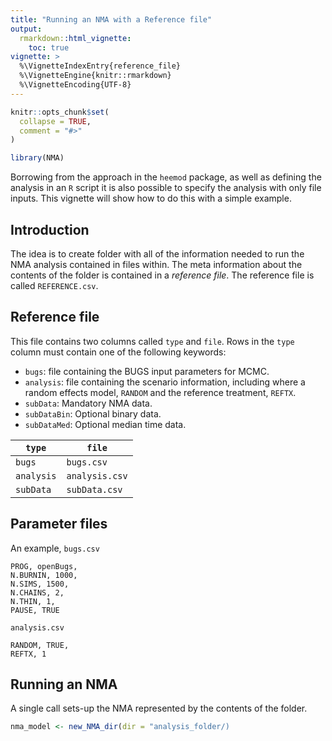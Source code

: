 ```yaml
---
title: "Running an NMA with a Reference file"
output:
  rmarkdown::html_vignette:
    toc: true
vignette: >
  %\VignetteIndexEntry{reference_file}
  %\VignetteEngine{knitr::rmarkdown}
  %\VignetteEncoding{UTF-8}
---
```


```r
knitr::opts_chunk$set(
  collapse = TRUE,
  comment = "#>"
)
```

```r
library(NMA)
```

Borrowing from the approach in the `heemod` package, as well as defining the analysis in an `R` script it is also possible to specify the analysis with only file inputs.
This vignette will show how to do this with a simple example.

## Introduction
The idea is to create folder with all of the information needed to run the NMA analysis contained in files within.
The meta information about the contents of the folder is contained in a _reference file_. The reference file is called `REFERENCE.csv`.

## Reference file
This file contains two columns called `type` and `file`.
Rows in the `type` column must contain one of the following keywords:

* `bugs`: file containing the BUGS input parameters for MCMC.
* `analysis`: file containing the scenario information, including where a random effects model, `RANDOM` and the reference treatment, `REFTX`.
* `subData`: Mandatory NMA data.
* `subDataBin`: Optional binary data.
* `subDataMed`: Optional median time data.

`type` | `file`
-----|------
`bugs` | `bugs.csv`
`analysis` | `analysis.csv`
`subData` | `subData.csv`

## Parameter files
An example, `bugs.csv`

    
    PROG, openBugs,
    N.BURNIN, 1000,
    N.SIMS, 1500,
    N.CHAINS, 2,
    N.THIN, 1,
    PAUSE, TRUE
    
`analysis.csv`

    RANDOM, TRUE,
    REFTX, 1
    
## Running an NMA

A single call sets-up the NMA represented by the contents of the folder.

```r
nma_model <- new_NMA_dir(dir = "analysis_folder/)
```
